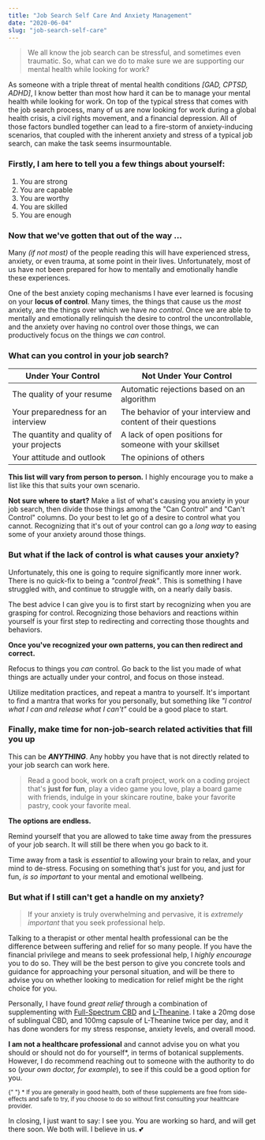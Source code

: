 ```yaml
---
title: "Job Search Self Care And Anxiety Management"
date: "2020-06-04"
slug: "job-search-self-care"
---
```


> We all know the job search can be stressful, and sometimes even traumatic. So, what can we do to make sure we are supporting our mental health while looking for work?

As someone with a triple threat of mental health conditions _[GAD, CPTSD, ADHD]_, I know better than most how hard it can be to manage your mental health while looking for work. On top of the typical stress that comes with the job search process, many of us are now looking for work during a global health crisis, a civil rights movement, and a financial depression. All of those factors bundled together can lead to a fire-storm of anxiety-inducing scenarios, that coupled with the inherent anxiety and stress of a typical job search, can make the task seems insurmountable.

### Firstly, I am here to tell you a few things about yourself:

1. You are strong
1. You are capable
1. You are worthy
1. You are skilled
1. You are enough

### Now that we've gotten that out of the way ...

Many _(if not most)_ of the people reading this will have experienced stress, anxiety, or even trauma, at some point in their lives. Unfortunately, most of us have not been prepared for how to mentally and emotionally handle these experiences.

One of the best anxiety coping mechanisms I have ever learned is focusing on your **locus of control**.
Many times, the things that cause us the _most_ anxiety, are the things over which we have _no control_. Once we are able to mentally and emotionally relinquish the desire to control the uncontrollable, and the anxiety over having no control over those things, we can productively focus on the things we _can_ control.

### What can you control in your job search?

| Under Your Control                        | Not Under Your Control                                        |
| ----------------------------------------- | ------------------------------------------------------------- |
| The quality of your resume                | Automatic rejections based on an algorithm                    |
| Your preparedness for an interview        | The behavior of your interview and content of their questions |
| The quantity and quality of your projects | A lack of open positions for someone with your skillset       |
| Your attitude and outlook                 | The opinions of others                                        |

**This list will vary from person to person.** I highly encourage you to make a list like this that suits your own scenario.

**Not sure where to start?** Make a list of what's causing you anxiety in your job search, then divide those things among the "Can Control" and "Can't Control" columns.
Do your best to let go of a desire to control what you cannot. Recognizing that it's out of your control can go a _long way_ to easing some of your anxiety around those things.

### But what if the lack of control is what causes your anxiety?

Unfortunately, this one is going to require significantly more inner work.
There is no quick-fix to being a _"control freak"_. This is something I have struggled with, and continue to struggle with, on a nearly daily basis.

The best advice I can give you is to first start by recognizing when you are grasping for control. Recognizing those behaviors and reactions within yourself is your first step to redirecting and correcting those thoughts and behaviors.

**Once you've recognized your own patterns, you can then redirect and correct.**

Refocus to things you _can_ control. Go back to the list you made of what things are actually under your control, and focus on those instead.

Utilize meditation practices, and repeat a mantra to yourself. It's important to find a mantra that works for you personally, but something like _"I control what I can and release what I can't"_ could be a good place to start.

### Finally, make time for non-job-search related activities that fill you up

This can be _**ANYTHING**_. Any hobby you have that is not directly related to your job search can work here.

> Read a good book, work on a craft project, work on a coding project that's **just for fun**, play a video game you love, play a board game with friends, indulge in your skincare routine, bake your favorite pastry, cook your favorite meal.

**The options are endless.**

Remind yourself that you are allowed to take time away from the pressures of your job search. It will still be there when you go back to it.

Time away from a task is _essential_ to allowing your brain to relax, and your mind to de-stress. Focusing on something that's just for you, and just for fun, _is so important_ to your mental and emotional wellbeing.

### But what if I still can't get a handle on my anxiety?

> If your anxiety is truly overwhelming and pervasive, it is _extremely important_ that you seek professional help.

Talking to a therapist or other mental health professional can be the difference between suffering and relief for so many people. If you have the financial privilege and means to seek professional help, I _highly encourage_ you to do so. They will be the best person to give you concrete tools and guidance for approaching your personal situation, and will be there to advise you on whether looking to medication for relief might be the right choice for you.

Personally, I have found _great relief_ through a combination of supplementing with [Full-Spectrum CBD](https://dailydosecbdinc.com) and [L-Theanine](https://www.mdlinx.com/article/one-supplement-you-should-start-taking-now/lfc-3252). I take a 20mg dose of sublingual CBD, and 100mg capsule of L-Theanine twice per day, and it has done wonders for my stress response, anxiety levels, and overall mood.

**I am not a healthcare professional** and cannot advise you on what you should or should not do for yourself\*, in terms of botanical supplements. However, I do recommend reaching out to someone with the authority to do so (_your own doctor, for example_), to see if this could be a good option for you.

<small>
  {" "}
  * If you are generally in good health, both of these supplements are free from
  side-effects and safe to try, if you choose to do so without first consulting your
  healthcare provider. <br />
</small>

In closing, I just want to say: I see you.
You are working so hard, and will get there soon. We both will. I believe in us. 💕
